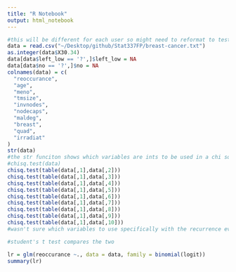 ```yaml
---
title: "R Notebook"
output: html_notebook
---
```



```r
#this will be different for each user so might need to reformat to test/run
data = read.csv("~/Desktop/github/Stat337FP/breast-cancer.txt")
as.integer(data$X30.34)
data[data$left_low == '?',]$left_low = NA
data[data$no == '?',]$no = NA
colnames(data) = c(
  "reoccurance",
  "age",
  "meno",
  "tmsize",
  "invnodes",
  "nodecaps",
  "maldeg",
  "breast",
  "quad",
  "irradiat"
)
str(data)
#the str funciton shows which variables are ints to be used in a chi squared
#chisq.test(data)
chisq.test(table(data[,1],data[,2]))
chisq.test(table(data[,1],data[,3]))
chisq.test(table(data[,1],data[,4]))
chisq.test(table(data[,1],data[,5]))
chisq.test(table(data[,1],data[,6]))
chisq.test(table(data[,1],data[,7]))
chisq.test(table(data[,1],data[,8]))
chisq.test(table(data[,1],data[,9]))
chisq.test(table(data[,1],data[,10]))
#wasn't sure which variables to use specifically with the recurrence events so I went with all of them

#student's t test compares the two

lr = glm(reoccurance ~., data = data, family = binomial(logit))
summary(lr)
```
